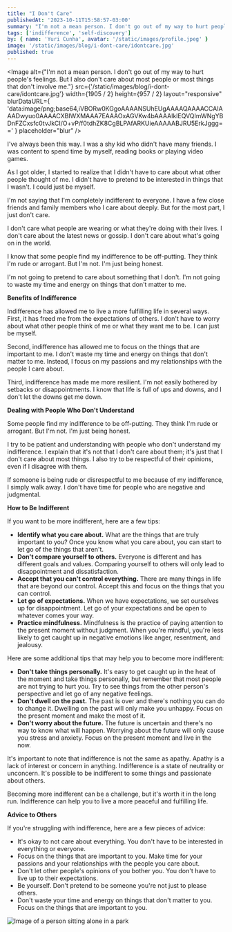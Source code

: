 ```yaml
---
title: "I Don't Care"
publishedAt: '2023-10-11T15:58:57-03:00'
summary: "I'm not a mean person. I don't go out of my way to hurt people's feelings. But I also don't care about most people or most things that don't involve me."
tags: ['indifference', 'self-discovery']
by: { name: 'Yuri Cunha', avatar: '/static/images/profile.jpeg' }
image: '/static/images/blog/i-dont-care/idontcare.jpg'
published: true
---
```


<Image
alt={"I'm not a mean person. I don't go out of my way to hurt people's feelings. But I also don't care about most people or most things that don't involve me."}
src={'/static/images/blog/i-dont-care/idontcare.jpg'}
width={1905 / 2}
height={957 / 2}
layout="responsive"
blurDataURL={
'data:image/png;base64,iVBORw0KGgoAAAANSUhEUgAAAAQAAAACCAIAAADwyuo0AAAACXBIWXMAAA7EAAAOxAGVKw4bAAAAIklEQVQImWNgYBDnFZCxsfc0tvJkCI/O+vP/f0tdhZK8CgBLPAfARKUieAAAAABJRU5ErkJggg=='
}
placeholder="blur"
/>

I've always been this way. I was a shy kid who didn't have many friends. I was content to spend time by myself, reading books or playing video games.

As I got older, I started to realize that I didn't have to care about what other people thought of me. I didn't have to pretend to be interested in things that I wasn't. I could just be myself.

I'm not saying that I'm completely indifferent to everyone. I have a few close friends and family members who I care about deeply. But for the most part, I just don't care.

I don't care what people are wearing or what they're doing with their lives. I don't care about the latest news or gossip. I don't care about what's going on in the world.

I know that some people find my indifference to be off-putting. They think I'm rude or arrogant. But I'm not. I'm just being honest.

I'm not going to pretend to care about something that I don't. I'm not going to waste my time and energy on things that don't matter to me.

**Benefits of Indifference**

Indifference has allowed me to live a more fulfilling life in several ways. First, it has freed me from the expectations of others. I don't have to worry about what other people think of me or what they want me to be. I can just be myself.

Second, indifference has allowed me to focus on the things that are important to me. I don't waste my time and energy on things that don't matter to me. Instead, I focus on my passions and my relationships with the people I care about.

Third, indifference has made me more resilient. I'm not easily bothered by setbacks or disappointments. I know that life is full of ups and downs, and I don't let the downs get me down.

**Dealing with People Who Don't Understand**

Some people find my indifference to be off-putting. They think I'm rude or arrogant. But I'm not. I'm just being honest.

I try to be patient and understanding with people who don't understand my indifference. I explain that it's not that I don't care about them; it's just that I don't care about most things. I also try to be respectful of their opinions, even if I disagree with them.

If someone is being rude or disrespectful to me because of my indifference, I simply walk away. I don't have time for people who are negative and judgmental.

**How to Be Indifferent**

If you want to be more indifferent, here are a few tips:

* **Identify what you care about.** What are the things that are truly important to you? Once you know what you care about, you can start to let go of the things that aren't.
* **Don't compare yourself to others.** Everyone is different and has different goals and values. Comparing yourself to others will only lead to disappointment and dissatisfaction.
* **Accept that you can't control everything.** There are many things in life that are beyond our control. Accept this and focus on the things that you can control.
* **Let go of expectations.** When we have expectations, we set ourselves up for disappointment. Let go of your expectations and be open to whatever comes your way.
* **Practice mindfulness.** Mindfulness is the practice of paying attention to the present moment without judgment. When you're mindful, you're less likely to get caught up in negative emotions like anger, resentment, and jealousy.

Here are some additional tips that may help you to become more indifferent:

* **Don't take things personally.** It's easy to get caught up in the heat of the moment and take things personally, but remember that most people are not trying to hurt you. Try to see things from the other person's perspective and let go of any negative feelings.
* **Don't dwell on the past.** The past is over and there's nothing you can do to change it. Dwelling on the past will only make you unhappy. Focus on the present moment and make the most of it.
* **Don't worry about the future.** The future is uncertain and there's no way to know what will happen. Worrying about the future will only cause you stress and anxiety. Focus on the present moment and live in the now.

It's important to note that indifference is not the same as apathy. Apathy is a lack of interest or concern in anything. Indifference is a state of neutrality or unconcern. It's possible to be indifferent to some things and passionate about others.

Becoming more indifferent can be a challenge, but it's worth it in the long run. Indifference can help you to live a more peaceful and fulfilling life.

**Advice to Others**

If you're struggling with indifference, here are a few pieces of advice:

* It's okay to not care about everything. You don't have to be interested in everything or everyone.
* Focus on the things that are important to you. Make time for your passions and your relationships with the people you care about.
* Don't let other people's opinions of you bother you. You don't have to live up to their expectations.
* Be yourself. Don't pretend to be someone you're not just to please others.
* Don't waste your time and energy on things that don't matter to you. Focus on the things that are important to you.

![Image of a person sitting alone in a park](https://yuricunha.com/static/images/blog/i-dont-care/lonely-in-park.jpg)